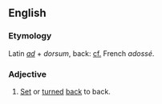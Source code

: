 
<!-- 
This page has been placed on ''Requests for Ph34rism.
This request has been subsequently carried out Ph34r themself.

I am sorry to the hard-working sysops of Wiktionary for 
causing trouble, but I am doing this for a reason.

Thank you (come again).
-->

==English==

===Etymology===
Latin ''[[ad]]'' + ''dorsum'', back: [[cf.]] French ''adossé''.

===Adjective===
#[[Set]] or [[turn]]ed [[back]] to back.